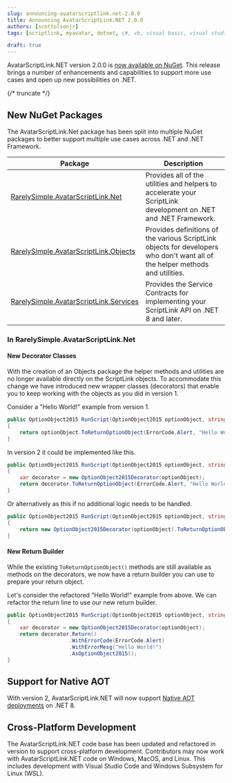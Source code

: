 ```yaml
---
slug: announcing-avatarscriptlink.net-2.0.0
title: Announcing AvatarScriptLink.NET 2.0.0
authors: [scottolsonjr]
tags: [scriptlink, myavatar, dotnet, c#, vb, visual basic, visual studio, nuget, v2]

draft: true
---
```


AvatarScriptLink.NET version 2.0.0 is [now available on NuGet](https://www.nuget.org/packages/RarelySimple.AvatarScriptLink.Net/2.0.0).
This release brings a number of enhancements and capabilities to support more use cases and open up new possibilities on .NET.

{/* truncate */}

## New NuGet Packages

The AvatarScriptLink.Net package has been split into multiple NuGet packages to better support multiple use cases across .NET and .NET Framework.

| Package                                                                                                               | Description                                                                                                                   |
| --------------------------------------------------------------------------------------------------------------------- | ----------------------------------------------------------------------------------------------------------------------------- |
| [RarelySimple.AvatarScriptLink.Net](https://www.nuget.org/packages/RarelySimple.AvatarScriptLink.Net/2.0.0)           | Provides all of the utilities and helpers to accelerate your ScriptLink development on .NET and .NET Framework.               |
| [RarelySimple.AvatarScriptLink.Objects](https://www.nuget.org/packages/RarelySimple.AvatarScriptLink.Objects/2.0.0)   | Provides definitions of the various ScriptLink objects for developers who don't want all of the helper methods and utilities. |
| [RarelySimple.AvatarScriptLink.Services](https://www.nuget.org/packages/RarelySimple.AvatarScriptLink.Services/2.0.0) | Provides the Service Contracts for implementing your ScriptLink API on .NET 8 and later.                                      |

### In RarelySimple.AvatarScriptLink.Net

#### New Decorator Classes

With the creation of an Objects package the helper methods and utilities are no longer available directly on the ScriptLink objects.
To accommodate this change we have introduced new wrapper classes (decorators) that enable you to keep working with the objects as you did in version 1.

Consider a "Hello World!" example from version 1.

```cs
public OptionObject2015 RunScript(OptionObject2015 optionObject, string parameter)
{
    return optionObject.ToReturnOptionObject(ErrorCode.Alert, "Hello World!");
}
```

In version 2 it could be implemented like this.

```cs
public OptionObject2015 RunScript(OptionObject2015 optionObject, string parameter)
{
    var decorator = new OptionObject2015Decorator(optionObject);
    return decorator.ToReturnOptionObject(ErrorCode.Alert, "Hello World!");
}
```

Or alternatively as this if no additional logic needs to be handled.

```cs
public OptionObject2015 RunScript(OptionObject2015 optionObject, string parameter)
{
    return new OptionObject2015Decorator(optionObject).ToReturnOptionObject(ErrorCode.Alert, "Hello World!");
}
```

#### New Return Builder

While the existing `ToReturnOptionObject()` methods are still available as methods on the decorators, we now have a return builder you can use to prepare your return object.

Let's consider the refactored "Hello World!" example from above. We can refactor the return line to use our new return builder.

```cs
public OptionObject2015 RunScript(OptionObject2015 optionObject, string parameter)
{
    var decorator = new OptionObject2015Decorator(optionObject);
    return decorator.Return()
                    .WithErrorCode(ErrorCode.Alert)
                    .WithErrorMesg("Hello World!")
                    .AsOptionObject2015();
}
```

## Support for Native AOT

With version 2, AvatarScriptLink.NET will now support [Native AOT deployments](https://learn.microsoft.com/en-us/dotnet/core/deploying/native-aot/?tabs=net8plus%2Cwindows) on .NET 8.

## Cross-Platform Development

The AvatarScriptLink.NET code base has been updated and refactored in version to support cross-platform development.
Contributors may now work with AvatarScriptLink.NET code on Windows, MacOS, and Linux.
This includes development with Visual Studio Code and Windows Subsystem for Linux (WSL).
